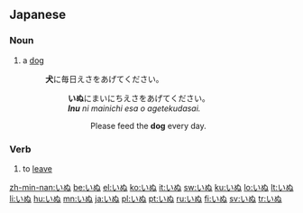 ==Japanese==
===Noun===
{{ja-noun|h|rom=inu}}
# {{ja-def|犬}} a [[dog]]
#: '''犬'''に毎日えさをあげてください。
#:: '''いぬ'''にまいにちえさをあげてください。
#:: '''''Inu''' ni mainichi esa o agetekudasai.''
#::: Please feed the '''dog''' every day.

===Verb===
{{ja-verb|h|type=1|rom=inu}}

# {{ja-def|去ぬ}} to [[leave]]

[[zh-min-nan:いぬ]]
[[be:いぬ]]
[[el:いぬ]]
[[ko:いぬ]]
[[it:いぬ]]
[[sw:いぬ]]
[[ku:いぬ]]
[[lo:いぬ]]
[[lt:いぬ]]
[[li:いぬ]]
[[hu:いぬ]]
[[mn:いぬ]]
[[ja:いぬ]]
[[pl:いぬ]]
[[pt:いぬ]]
[[ru:いぬ]]
[[fi:いぬ]]
[[sv:いぬ]]
[[tr:いぬ]]